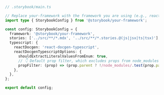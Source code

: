 ```ts
// .storybook/main.ts

// Replace your-framework with the framework you are using (e.g., react-webpack5, vue3-vite)
import type { StorybookConfig } from '@storybook/your-framework';

const config: StorybookConfig = {
  framework: '@storybook/your-framework',
  stories: ['../src/**/*.mdx', '../src/**/*.stories.@(js|jsx|ts|tsx)'],
  typescript: {
    reactDocgen: 'react-docgen-typescript',
    reactDocgenTypescriptOptions: {
      shouldExtractLiteralValuesFromEnum: true,
      // 👇 Default prop filter, which excludes props from node_modules
      propFilter: (prop) => (prop.parent ? !/node_modules/.test(prop.parent.fileName) : true),
    },
  },
};

export default config;
```
